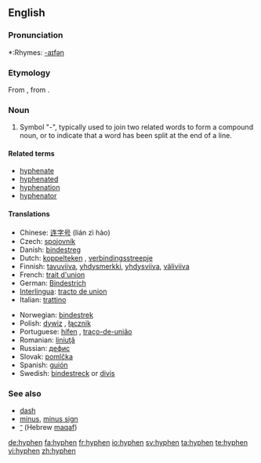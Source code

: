 {{wikipedia}}
==English==

{{Punctuation marks}}

===Pronunciation===
*:Rhymes: [[Rhymes:English:-aɪfən|-aɪfən]]

===Etymology===
From {{LL.}}, from {{Gr.}}.

===Noun===
{{wikipedia}}
{{en-noun}}

# Symbol "-", typically used to join two related words to form a compound noun, or to indicate that a word has been split at the end of a line.

====Related terms====
*[[hyphenate]]
*[[hyphenated]]
*[[hyphenation]]
*[[hyphenator]]

====Translations====
{{trans-top|symbol used to join words or to indicate a word has been split}}
*Chinese: [[连字号]] (lián zì hào)
*Czech: [[spojovník]] {{m}}
*Danish: [[bindestreg]]
*Dutch: [[koppelteken]] {{n}}, [[verbindingsstreepje]] {{n}}
*Finnish: [[tavuviiva]], [[yhdysmerkki]], [[yhdysviiva]], [[väliviiva]]
*French: [[trait d'union]] {{m}}
*German: [[Bindestrich]] {{m}}
*[[Interlingua]]: [[tracto de union]]
*Italian: [[trattino]] {{m}}
{{trans-mid}}
*Norwegian: [[bindestrek]] {{m}}
*Polish: [[dywiz]] {{m}}, [[łącznik]] {{m}}
*Portuguese: [[hífen]] {{m}}, [[traço-de-união]] {{m}}
*Romanian: [[liniuţă]] {{f}}
*Russian: [[дефис]] {{m}}
*Slovak: [[pomlčka]] {{f}}
*Spanish: [[guión]] {{m}}
*Swedish: [[bindestreck]] or [[divis]]
{{trans-bottom}}

===See also===
*[[dash]]
*[[minus]], [[minus sign]]
*[[־]] (Hebrew [[maqaf]])

[[de:hyphen]]
[[fa:hyphen]]
[[fr:hyphen]]
[[io:hyphen]]
[[sv:hyphen]]
[[ta:hyphen]]
[[te:hyphen]]
[[vi:hyphen]]
[[zh:hyphen]]